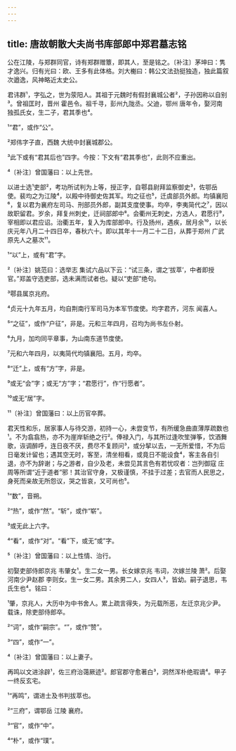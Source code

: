 ```yaml
---
---
---
```

title: 唐故朝散大夫尚书库部郎中郑君墓志铭
---







公在江陵，与郑群同官，诗有郑群赠簟，即其人，至是铭之。〔补注〕茅坤曰：隽才逸兴。归有光曰：欧、王多有此体格。刘大櫆曰：韩公文法劲挺独造，独此篇叙次遒逸，风神略近太史公。

君讳群¹，字弘之，世为荥阳人。其祖于元魏时有假封襄城公者²，子孙因称以自别³。曾祖匡时，晋州 霍邑令。祖千寻，彭州九陇丞。父迪，鄂州 唐年令，娶河南 独孤氏女，生二子，君其季也⁴。

¹“君”，或作“公”。

²郑伟字子直，西魏 大统中封襄城郡公。

³此下或有“君其后也”四字。今按：下文有“君其季也”，此则不应重出。

⁴〔补注〕曾国藩曰：以上先世。

以进士选¹吏部²，考功所试判为上等，授正字，自鄠县尉拜监察御史³，佐鄂岳使。裴均之为江陵⁴，以殿中待御史佐其军。均之征也⁵，迁虞部员外郎。均镇襄阳⁶，复以君为襄府左司马、刑部员外郎，副其支度使事。均卒，李夷简代之⁷，因以故职留君。岁余，拜复州刺史，迁祠部郎中⁸。会衢州无刺史，方选人，君愿行⁹，宰相即以君应诏。治衢五年，复入为库部郎中。行及扬州，遇疾，居月余¹⁰，以长庆元年八月二十四日卒，春秋六十。即以其年十一月二十二日，从葬于郑州 广武原先人之墓次¹¹。

¹“以”上，或有“君”字。

²〔补注〕姚范曰：选举志 集试六品以下云：“试三条，谓之‘拔萃’，中者即授官。”郑盖守选吏部，选未满而试者也。疑以“吏部”绝句。

³鄠县属京兆府。

⁴贞元十九年五月，均自荆南行军司马为本军节度使。均字君齐，河东 闻喜人。

⁵“之征”，或作“户征”，非是。元和三年四月，召均为尚书左仆射。

⁶九月，加均同平章事，为山南东道节度使。

⁷元和六年四月，以夷简代均镇襄阳。五月，均卒。

⁸“迁”上，或有“方”字，非是。

⁹或无“会”字；或无“方”字；“君愿行”，作“行愿者”。

¹⁰或无“居”字。

¹¹〔补注〕曾国藩曰：以上历官卒葬。

君天性和乐，居家事人与待交游，初持一心，未尝变节，有所缓急曲直薄厚疏数也¹。不为翕翕热，亦不为崖岸斩绝之行²。俸禄入门，与其所过逢吹笙弹筝，饮酒舞歌，诙调醉呼，连日夜不厌，费尽不复顾问³，或分挈以去，一无所爱惜，不为后日毫发计留也；遇其空无时，客至，清坐相看，或竟日不能设食⁴，客主各自引退，亦不为辞谢；与之游者，自少及老，未尝见其言色有若忧叹者：岂列御寇 庄周等所谓“近于道者”邪！其治官守身，又极谨慎，不挂于过差；去官而人民思之，身死而亲故无所怨议，哭之皆哀，又可尚也⁵。

¹“数”，音朔。

²“热”，或作“然”。“斩”，或作“崭”。

³或无此上六字。

⁴“看”，或作“对”。“看”下，或无“或”字。

⁵〔补注〕曾国藩曰：以上性情、治行。

初娶吏部侍郎京兆 韦肇女¹。生二女一男。长女嫁京兆 韦词，次嫁兰陵 萧²。后娶河南少尹赵郡 李则女。生一女二男。其余男二人，女四人³，皆幼。嗣子退思，韦氏生也⁴。铭曰：

¹肇，京兆人，大历中为中书舍人。累上疏言得失，为元载所恶，左迁京兆少尹。载诛，除吏部侍郎卒。

²“词”，或作“嗣宗”。“”，或作“赞”。

³“四”，或作“一”。

⁴〔补注〕曾国藩曰：以上妻子。

再鸣以文进涂辟¹，佐三府治蔼厥迹²。郎官郡守愈著白³，洞然浑朴绝瑕谪⁴。甲子一终反玄宅。

¹“再鸣”，谓进士及书判拔萃也。

²“三府”，谓鄂岳 江陵 襄府。

³“官”，或作“中”。

⁴“朴”，或作“璞”。